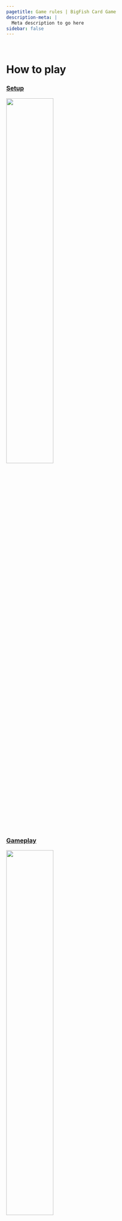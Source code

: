 ```yaml
---
pagetitle: Game rules | BigFish Card Game
description-meta: |
  Meta description to go here
sidebar: false
---
```


::: {.column-screen .hero-img .hero-strip-page}
   
:::

# How to play

::::::: column-page
:::: {.grid .justify-contents-evenly .align-items-center .text-center}
::: {.g-col-3 style="flex-grow: 1;"}
### [Setup](../pages/rules.qmd#sec-setup) {.text-center}

[![](/resources/icons/children-solid.svg){width="50%"}](../pages/rules.qmd#sec-setup)
:::

::: {.g-col-3 style="flex-grow: 1;"}
### [Gameplay](../pages/rules.qmd#sec-gameplay) {.text-center}

[![](/resources/icons/children-solid.svg){width="50%"}](../pages/rules.qmd#sec-gameplay)
:::

::: {.g-col-3 style="flex-grow: 1;"}
### [Round end](../pages/rules.qmd#sec-round-end) {.text-center}

[![](/resources/icons/children-solid.svg){width="50%"}](../pages/rules.qmd#sec-round-end)
:::

::: {.g-col-3 style="flex-grow: 1;"}
### [Game end](../pages/rules.qmd#sec-game-end) {.text-center}

[![](/resources/icons/children-solid.svg){width="50%"}](../pages/rules.qmd#sec-game-end)
:::
::::

::::: {.column-screen style="background-color: var(--bs-primary-light);"}
:::: {.grid .justify-contents-evenly .align-items-center .text-center}
::: {.g-col-8 .my-3}
<iframe width="700" height="390" style="margin: 0px; padding: 0px;" src="https://www.youtube.com/embed/7-v6ba8R8YM" title="YouTube video player" frameborder="0" allow="accelerometer; autoplay; clipboard-write; encrypted-media; gyroscope; picture-in-picture; web-share" allowfullscreen>
</iframe>
:::

::: {.g-col-4 style="flex-grow: 1; font-size: 1.25em; margin-right: 2em; colour: var(--bs-secondary)"}
Watch this short video where Matt Testoni explains how to play the game, or jump to the relevant section to read more.
:::
::::
:::::

## Setup {#sec-setup}

:::::: {.grid .justify-contents-evenly .align-items-center}
::::: {.g-col-4}
![](../resources/images/pretty-pics/setupPhoto.jpg)
:::::

::::: {.g-col-8}
Shuffle all fish cards and wildcards together into the gameplay deck and place in the middle of the play area.
From this deck, draw cards equal to the number of players +2 and place them face-up in the middle of the play area.
These are the face-up cards. 

Find the "End of game" card and set it aside, then shuffle the remaining round-end cards. 
Remove four round-end cards and put them aside, shuffle the "End of game" card into the rest of the deck, and place the four removed cards on top. 
Place the round-end deck in the centre of the play area. The game will end randomly at any time after the first four rounds.

Identify a large clear space in front of each player - this will be their fishing hole. 
Deal each player five cards from the gameplay. 
At the start of the game each player places up to three fish from their hand into their fishing site: one as a big fish, one as a medium fish, and one as a juvenile fish. 
If the player does not have three fish in their hand, they must place the bigger fish first (so they will have only one big and one medium fish, or one big fish). 
:::::

<!-- ::::: {.g-col-12 .mx-5 style="flex-grow: 1;"} -->
<!-- :::: {.grid .justify-contents-evenly .align-items-center} -->
<!-- ::: g-col-2 -->
<!-- ![](/resources/images/esky.jpg){.image-card width="50%"} -->
<!-- ::: -->

<!-- ::: g-col-8 -->
<!-- Give each player an esky card to place below their fishing hole. Remember that all fish placed in the esky throughout the game must maintain their orientation (big, medium, or juvenile). -->

<!-- Chose the first player for the first round. It could be the one to most recently have caught a fish. -->
<!-- ::: -->

<!-- ::: g-col-2 -->
<!-- ![](/resources/images/FirstPlayer.jpg){.image-card width="60%"} -->
<!-- ::: -->
<!-- :::: -->
<!-- ::::: -->

::::::

## Gameplay {#sec-gameplay}

:::: {.grid .justify-contents-evenly .align-items-center}
::: g-col-8
During the round each player follows these steps. The turn order card is available to help you keep track.

1. Draw new cards equal to the number of large fish you have in your fishing hole, up to a maximum of 5 cards.
These cards can be drawn from the face-up pile or the gameplay deck.
This means that a player can either chose some unknown card or play safe and only take cards that they know (from the face-up cards).
Check to see if you have any pink wild cards with a clam shell in your fishing hole (not in your hands) - they allow you to draw more cards.

2. Spawn fish (place them face up in your fishing site) from your hand as a larval fish.
Check to see if you have any red wild cards with a dolphin in your fishing site (not in your hands) -- they allow you to spawn more fish.

3. Grow fish to their next stage by rotating them from larval to juvenile, from juvenile to medium, or from medium to big).
You can grow a fish to the next stage for every big fish present in your fishing site, i.e. if you have two big fish you may grow to smaller fish to their next stage.
Fish can only grow by one stage in each turn (larval to juvenile, medium to large, etc), i.e. larval juvenile cannot become big fish in one round even if you have three big fish and can have three "growth steps".
Check to see if you have any green wild cards with a starfish in your fishing hole (not in your hands) -- they allow you to grow more fish.
:::

::: g-col-4
![](/resources/images/turn order v2.JPG){.image-card}
:::
::::

4. If you like, catch ONE fish from your fishing site.
Do this by placing it in your esky in the same orientation as you caught it.
Caught large fish no longer count as big fish in your fishing site.
Check to see if you have any orange wild cards with a fisher in your fishing site (not in your hands) -- they allow you to catch more fish (or shellfish).
Remember, it is important to keep catching fish, because once the game ends the player who has the largest number of points from the caught fish will win.
Catching big fish will give you more points, but will reduce the number of cards you can draw, the number of fish you can spawn or the number of growth steps you can have.

5. If you like, play ONE wild card from your hand.
Wild cards come in multiple colours that do different things.
Coloured cards are played (placed) into your fishing site to give you extra abilities or improve your site.
They are permanent and apply each round.
Black wildcards give one-off effects and must be discarded once they are played.

## Round end {#sec-round-end}

:::: {.grid .justify-contents-evenly .align-items-center}
::: g-col-3
![](/resources/images/FirstPlayer.jpg){.image-card}
:::

::: g-col-9
After each player has had one turn, follow the round end steps to complete the round.

1. Reveal the next round end event card and follow its directions.
If this is a round 5 or more, the round end card might also be the end of the game card.

2. Discard cards in your hand so no player has more than 7 cards in hand. 
This rarely needed, but helps maintain the balance of the game.

3. Reset the face-up cards for the centre by moving them to the used card pile (face-down) and setting up new face-up cards from the pile (number of players + 2).

4. Rotate the first player by passing the first player card clockwise.
This ensures that the first player gets the choice of new face-up cards equally.
:::
::::

## Game end {#sec-game-end}

:::: {.grid .justify-contents-evenly .align-items-center}
::: g-col-8
The game ends randomly, once the flipped round end card is the "End of the game" card.
This should happen after the end of 5 rounds or more.
Now count your points.

1. Making sure you keep the orientation correct for each fish in your esky and count the points displayed next to the life stage of each fish in your esky.

2. Each larval, juvenile and medium fish remaining in your fishing site give you 1 point.
Add these points to your total score.
This encourages to keep a healthy ecosystem.

3. Each big fish remaining alive in your fishing site give you 2 points.
Add these points to your total score.
This encourages to keep a healthy ecosystem and large fish for the future.
:::

::: g-col-4
![](/resources/images/cards/round-end-cards/end-game.jpg){.image-card}
:::
::::

::: text-center
### The winner is the player with the most points! {.text-center}
:::

:::::::
